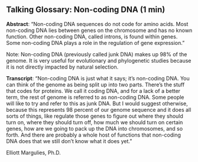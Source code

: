 ## Talking Glossary: Non-coding DNA (1 min)

**Abstract**: "Non-coding DNA sequences do not code for amino acids. Most non-coding DNA lies between genes on the chromosome and has no known function. Other non-coding DNA, called introns, is found within genes. Some non-coding DNA plays a role in the regulation of gene expression."

Note: Non-coding DNA (previously called junk DNA) makes up 98% of the genome.  It is very useful for evolutionary and phylogenetic studies because it is not directly impacted by natural selection.

**Transcript**: "Non-coding DNA is just what it says; it's non-coding DNA. You can think of the genome as being split up into two parts. There's the stuff that codes for proteins. We call it coding DNA, and for a lack of a better term, the rest of genome is referred to as non-coding DNA. Some people will like to try and refer to this as junk DNA. But I would suggest otherwise, because this represents 98 percent of our genome sequence and it does all sorts of things, like regulate those genes to figure out where they should turn on, where they should turn off, how much we should turn on certain genes, how are we going to pack up the DNA into chromosomes, and so forth. And there are probably a whole host of functions that non-coding DNA does that we still don't know what it does yet."

Elliott Margulies, Ph.D.
